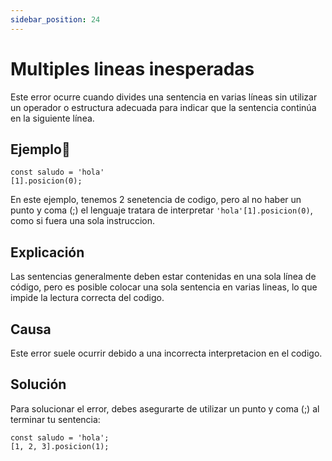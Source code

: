 ```yaml
---
sidebar_position: 24
---
```


# Multiples lineas inesperadas
Este error ocurre cuando divides una sentencia en varias líneas sin utilizar un operador o estructura adecuada para indicar que la sentencia continúa en la siguiente línea.

## Ejemplo📝

```dummy
const saludo = 'hola'
[1].posicion(0);
```
En este ejemplo, tenemos 2 senetencia de codigo, pero al no haber un punto y coma (;) el lenguaje tratara de interpretar `'hola'[1].posicion(0)`, como si fuera una sola instruccion.

## Explicación
Las sentencias generalmente deben estar contenidas en una sola línea de código, pero es posible colocar una sola sentencia en varias lineas,
lo que impide la lectura correcta del codigo.

## Causa
 Este error suele ocurrir debido a una incorrecta interpretacion en el codigo.

## Solución
Para solucionar el error, debes asegurarte de utilizar un punto y coma (;) al terminar tu sentencia:

```dummy
const saludo = 'hola';
[1, 2, 3].posicion(1);
```
